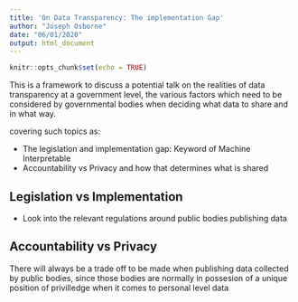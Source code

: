 ```yaml
---
title: 'On Data Transparency: The implementation Gap'
author: "Joseph Osborne"
date: "06/01/2020"
output: html_document
---
```


```r
knitr::opts_chunk$set(echo = TRUE)
```

This is a framework to discuss a potential talk on the realities of data transparency at a government level, the various factors which need to be considered by governmental bodies when deciding what data to share and in what way. 

covering such topics as:

- The legislation and implementation gap: Keyword of Machine Interpretable
- Accountability vs Privacy and how that determines what is shared


## Legislation vs Implementation 

* Look into the relevant regulations around public bodies publishing data

## Accountability vs Privacy

There will always be a trade off to be made when publishing data collected by public bodies, since those bodies are normally in possesion of a unique position of privilledge when it comes to personal level data 